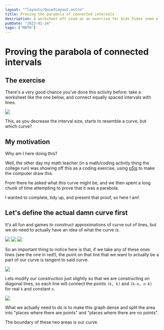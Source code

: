 ```yaml
---
layout: "^layouts/QuietLayout.astro"
title: Proving the parabola of connected intervals
description: A worksheet oft used as an exercise for kids hides some elegant maths.
pubDate: "2023-01-24"
tags: ["MATH"]
---
```


# Proving the parabola of connected intervals

## The exercise

There's a very good chance you've done this activity before: take a worksheet like the one below,
and connect equally spaced intervals with lines.

![](/sink/quiet_parabola_lines.webp)

This, as you decrease the interval size, starts to resemble a curve, but which curve?

## My motivation

Why am I here doing this?

Well, the other day my math teacher (in a math/coding activity thing the college run)
was showing off this as a coding exercise, using [p5js](https://p5js.org) to make the
computer draw this.

From there he asked what this curve might be, and we then spent a long chunk of time
attempting to prove that it was a parabola.

I wanted to complete, tidy up, and present that proof, so here I am!

## Let's define the actual damn curve first

It's all fun and games to construct approximations of curve out of lines,
but we do need to actually have an idea of what the curve *is*.

<div class="flex flex-wrap">
  <img src="/sink/quiet_parabola/approx_6.svg" />
  <img src="/sink/quiet_parabola/approx_20.svg" />
  <img src="/sink/quiet_parabola/approx_100.svg" />
</div>

So an important thing to notice here is that, if we take any of these ones lines
(see the one in red!), the point on that line that we want to actually be a part of our curve
is tangent to said curve.

![](/sink/quiet_parabola/approx_6_highlighted.svg)

Lets modify our construction just slightly so that we are constructing on diagonal lines,
so each line will connect the points `(k, k)` and `(k-n, n-k)` for real `k` and constant `n`.

![](/sink/quiet_parabola/kk_graph.svg)

What we actually need to do is to make this graph dense and split the area into
"places where there are points" and "places where there are no points".

The boundary of these two areas is our curve.